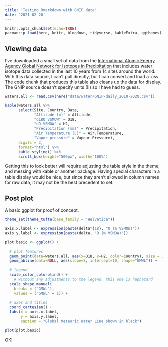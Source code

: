 ```yaml
---
title: 'Testing Rmarkdown with GNIP data'
date: '2021-02-20'
---
```


```r

knitr::opts_chunk$set(echo=TRUE)
pacman::p_load(here, knitr, blogdown, tidyverse, kableExtra, ggthemes)
```

## Viewing data

I've downloaded a small set of data from the [International Atomic Energy Agency Global Network for Isotopes in Precipitation](https://nucleus.iaea.org/wiser) that includes water isotope data collected in the last 10 years from 14 sites around the world. With this data source, I can't pull directly, but I can convert and load a .csv. The code chunk that produces this table also cleans up the data for display. The GNIP source doesn't specify units (!!) so I have had to guess. 

```r
waters.all <- read.csv(here("data/water/GNIP-daily_2010-2020.csv"))

kable(waters.all %>%
      select(Site, Country, Date, 
             "Altitude (m)" = Altitude, 
             "d18O VSMOW" = O18, 
             "dD VSMOW" = H2, 
             "Precipitation (mm)" = Precipitation, 
             "Air Temperature (C)" = Air.Temperature, 
             "Vapor pressure" = Vapour.Pressure),
      digits = 2,
      format="html") %>%
      kable_styling() %>%
      scroll_box(height="500px", width="100%") 
```

Getting this to look better will require adjusting the table style in the theme, and messing with kable or another package. Having special characters in a table display would be nice, but since they aren't allowed in column names for raw data, it may not be the best precedent to set. 

## Post plot 

A basic ggplot for proof of concept.

```r
theme_set(theme_tufte(base_family = "Helvetica"))

axis.x.label <- expression(paste(delta^{18}, "O (‰ VSMOW)"))
axis.y.label <- expression(paste(delta, "D (‰ VSMOW)"))

plot.basic <- ggplot() +
  
  # plot features
  geom_point(data=waters.all, aes(x=O18, y=H2, color=Country), size = 1) +
  geom_abline(data=NULL, aes(slope=8, intercept=10, shape="GMWL")) +
  
  # legend 
  scale_color_colorblind() + 
    # without any adjustments to the legend, this one is haphazard 
  scale_shape_manual(
    breaks = ("GMWL"),
    values = ("GMWL" = 1)) +
  
  # axes and titles
  coord_cartesian() + 
  labs(x = axis.x.label, 
       y = axis.y.label,
       caption = "Global Meteoric Water Line shown in black")

plot(plot.basic)

```

OK! 
